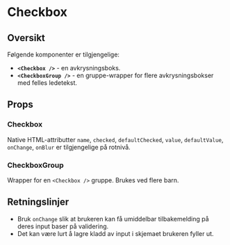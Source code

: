 
<Meta title="dds-components/Checkbox/Docs" />

# Checkbox

<ComponentLinkRow
  docsHref="https://design.domstol.no/987b33f71/p/90d68f-checkbox/b/939219"
  figmaHref="https://www.figma.com/file/ewqSDmkgqDQ5PyOsRp4V5b/?node-id=155%3A38"
  githubHref="https://github.com/domstolene/designsystem/tree/main/packages/components/src/components/Checkbox"
/>
## Oversikt

Følgende komponenter er tilgjengelige:

- **`<Checkbox />`** - en avkrysningsboks.
- **`<CheckboxGroup />`** - en gruppe-wrapper for flere avkrysningsbokser med felles ledetekst.

## Props

### Checkbox

<Canvas of={CheckboxStories.Default} sourceState="shown" />
<Controls of={CheckboxStories.Default} />

Native HTML-attributter `name`, `checked`, `defaultChecked`, `value`, `defaultValue`, `onChange`, `onBlur` er tilgjengelige på rotnivå.

### CheckboxGroup

Wrapper for en `<Checkbox />` gruppe. Brukes ved flere barn.

<Canvas of={CheckboxGroupStories.Default} sourceState="shown" />
<Controls of={CheckboxGroupStories.Default} />

## Retningslinjer

- Bruk `onChange` slik at brukeren kan få umiddelbar tilbakemelding på deres
  input baser på validering.
- Det kan være lurt å lagre kladd av input i skjemaet brukeren fyller ut.
